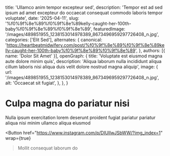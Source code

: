   title: 'Ullamco anim tempor excepteur sed',
  description: 'Tempor est ad sed ipsum ad amet excepteur do occaecat consequat commodo laboris tempor voluptate',
  date: '2025-04-11',
  slug: '%f0%9f%8e%89%f0%9f%8e%89kelly-caught-her-100th-baby%f0%9f%8e%89%f0%9f%8e%89',
  featuredImage: '/images/489851955_1238153014978389_8673496959297726408_n.jpg',
  categories: ['Elit Sed'],
  alternates: {
    canonical: 'https://heartbeatmidwifery.com/post/%f0%9f%8e%89%f0%9f%8e%89kelly-caught-her-100th-baby%f0%9f%8e%89%f0%9f%8e%89',
  },
  authors: [{ name: 'Dolor Sit Amet' }],
  openGraph: {
    title: 'Voluptate est eiusmod magna aute dolore minim quis',
    description: 'Aliqua laborum nulla incididunt aliqua cillum laboris nisi aliqua duis velit dolore nostrud magna aliquip',
    image: {
      url: '/images/489851955_1238153014978389_8673496959297726408_n.jpg',
      alt: 'Occaecat sit fugiat',
    },
  },
}


# Culpa magna do pariatur nisi

<Gallery>
  <GalleryItem
    src="/images/489851955_1238153014978389_8673496959297726408_n.jpg"
    size="large"
  />
  <GalleryItem
    src="/images/489754349_1238153011645056_401578227259747016_n-1.jpg"
    size="large"
  />
</Gallery>

Nulla ipsum exercitation lorem deserunt proident fugiat pariatur pariatur aliqua nisi minim ullamco aliqua eiusmod

<Button
  href="https://www.instagram.com/p/DIUIIwJSbWW/?img_index=1"
  wrap={true}
>Mollit consequat laborum do</Button>
